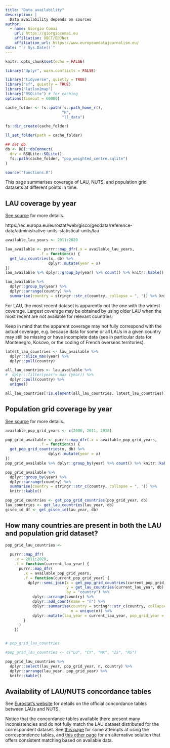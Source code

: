 ```yaml
---
title: "Data availability"
description: |
  Data availability depends on sources
author:
  - name: Giorgio Comai 
    url: https://giorgiocomai.eu
    affiliation: OBCT/EDJNet
    affiliation_url: https://www.europeandatajournalism.eu/
date: "`r Sys.Date()`"
---
```


```r
knitr::opts_chunk$set(echo = FALSE)

library("dplyr", warn.conflicts = FALSE)

library("tidyverse", quietly = TRUE)
library("sf", quietly = TRUE)
library("latlon2map")
library("RSQLite") # for caching
options(timeout = 60000)

cache_folder <- fs::path(fs::path_home_r(),
                         "R",
                         "ll_data")

fs::dir_create(cache_folder)

ll_set_folder(path = cache_folder)

## set db
db <- DBI::dbConnect(
  drv = RSQLite::SQLite(),
  fs::path(cache_folder, "pop_weighted_centre.sqlite")
)

source("functions.R")
```



This page summarises coverage of LAU, NUTS, and population grid datasets at different points in time.




## LAU coverage by year


[See source](https://ec.europa.eu/eurostat/web/gisco/geodata/reference-data/population-distribution-demography/geostat) for more details.

https://ec.europa.eu/eurostat/web/gisco/geodata/reference-data/administrative-units-statistical-units/lau

```r
available_lau_years <- 2011:2020

lau_available <- purrr::map_dfr(.x = available_lau_years,
               .f = function(x) {
  get_lau_countries(x, db) %>% 
                   dplyr::mutate(year = x)
})
lau_available %>% dplyr::group_by(year) %>% count() %>% knitr::kable()
```


```r
lau_available %>%
  dplyr::group_by(year) %>%
  dplyr::arrange(country) %>% 
  summarise(country = stringr::str_c(country, collapse = ", ")) %>% knitr::kable()
```

For LAU, the most recent dataset is apparently not the one with the widest coverage. Largest coverage may be obtained by using older LAU when the most recent are not available for relevant countries. 

Keep in mind that the apparent coverage may not fully correspond with the actual coverage, e.g. because data for some or all LAUs in a given country may still be missing or have incomplete data (see in particular data for Montenegro, Kosovo, or the coding of French overseas territories).


```r
latest_lau_countries <- lau_available %>% 
  dplyr::slice_max(year) %>% 
  dplyr::pull(country)

all_lau_countries <- lau_available %>% 
#  dplyr::filter(year!= max (year)) %>% 
  dplyr::pull(country) %>% 
  unique()

all_lau_countries[!is.element(all_lau_countries, latest_lau_countries)]
```




## Population grid coverage by year

[See source](https://ec.europa.eu/eurostat/web/gisco/geodata/reference-data/population-distribution-demography/geostat) for more details.


```r
available_pop_grid_years <- c(2006, 2011, 2018)

pop_grid_available <- purrr::map_dfr(.x = available_pop_grid_years,
               .f = function(x) {
  get_pop_grid_countries(x, db) %>% 
                   dplyr::mutate(year = x)
})
pop_grid_available %>% dplyr::group_by(year) %>% count() %>% knitr::kable()

```





```r
pop_grid_available %>%
  dplyr::group_by(year) %>%
  dplyr::arrange(country) %>% 
  summarise(country = stringr::str_c(country, collapse = ", ")) %>%
  knitr::kable()
```




```r
pop_grid_countries <- get_pop_grid_countries(pop_grid_year, db)
lau_countries <- get_lau_countries(lau_year, db)
gisco_id_df <- get_gisco_id(lau_year, db)
```


## How many countries are present in both the LAU and population grid dataset?



```r
pop_grid_lau_countries <- 
  
  purrr::map_dfr(
    .x = 2011:2020,
    .f = function(current_lau_year) {
      purrr::map_dfr(
        .x = available_pop_grid_years,
        .f = function(current_pop_grid_year) {
          dplyr::semi_join(x = get_pop_grid_countries(current_pop_grid_year, db),
                           y = get_lau_countries(current_lau_year, db),
                           by = "country") %>% 
            dplyr::arrange(country) %>% 
            dplyr::add_count(name = "n") %>% 
            dplyr::summarise(country = stringr::str_c(country, collapse = ", "),
                             n = unique(n)) %>% 
            dplyr::mutate(lau_year = current_lau_year, pop_grid_year = current_pop_grid_year)
        }
      )
    })


# pop_grid_lau_countries

#pop_grid_lau_countries <- c("LU", "CY", "MK", "IS", "RS")

pop_grid_lau_countries %>% 
  dplyr::select(lau_year, pop_grid_year, n, country) %>% 
  dplyr::arrange(lau_year, pop_grid_year) %>% 
  knitr::kable()
```

## Availability of LAU/NUTS concordance tables

See [Eurostat's website](https://ec.europa.eu/eurostat/web/nuts/local-administrative-units) for details on the official concordance tables between LAUs and NUTS. 

Notice that the concordance tables available there present many inconsistencies and do not fully match the LAU dataset distributed for the correspondent dataset. See [this page](lau_nuts_botched.html) for some attempts at using the correspondence tables, and [this other page](lau_nuts.html) for an alternative solution that offers consistent matching based on available data.
